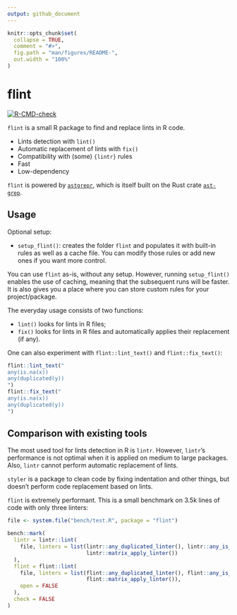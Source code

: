 ```yaml
---
output: github_document
---
```


<!-- README.md is generated from README.Rmd. Please edit that file -->

```r
knitr::opts_chunk$set(
  collapse = TRUE,
  comment = "#>",
  fig.path = "man/figures/README-",
  out.width = "100%"
)
```

# flint

<!-- badges: start -->
[![R-CMD-check](https://github.com/etiennebacher/flint/actions/workflows/R-CMD-check.yaml/badge.svg)](https://github.com/etiennebacher/flint/actions/workflows/R-CMD-check.yaml)
<!-- badges: end -->


`flint` is a small R package to find and replace lints in R code.

* Lints detection with `lint()`
* Automatic replacement of lints with `fix()`
* Compatibility with (some) `{lintr}` rules
* Fast
* Low-dependency

`flint` is powered by [`astgrepr`](https://github.com/etiennebacher/astgrepr/),
which is itself built on the Rust crate [`ast-grep`](https://ast-grep.github.io/).


## Usage

Optional setup:

* `setup_flint()`: creates the folder `flint` and populates it with built-in rules
  as well as a cache file. You can modify those rules or add new ones if you
  want more control.
  
You can use `flint` as-is, without any setup. However, running `setup_flint()`
enables the use of caching, meaning that the subsequent runs will be faster. It
is also gives you a place where you can store custom rules for your 
project/package.
  
The everyday usage consists of two functions:

* `lint()` looks for lints in R files;
* `fix()` looks for lints in R files and automatically applies their replacement 
  (if any).
  
One can also experiment with `flint::lint_text()` and `flint::fix_text()`:

```r
flint::lint_text("
any(is.na(x))
any(duplicated(y))
")
flint::fix_text("
any(is.na(x))
any(duplicated(y))
")
```


## Comparison with existing tools

The most used tool for lints detection in R is `lintr`. However, `lintr`'s 
performance is not optimal when it is applied on medium to large packages. Also,
`lintr` cannot perform automatic replacement of lints. 

`styler` is a package to clean code by fixing indentation and other things, but 
doesn't perform code replacement based on lints. 

`flint` is extremely performant. This is a small benchmark on 3.5k lines of 
code with only three linters:

```r
file <- system.file("bench/test.R", package = "flint")

bench::mark(
  lintr = lintr::lint(
    file, linters = list(lintr::any_duplicated_linter(), lintr::any_is_na_linter(),
                         lintr::matrix_apply_linter())
  ),
  flint = flint::lint(
    file, linters = list(flint::any_duplicated_linter(), flint::any_is_na_linter(),
                         flint::matrix_apply_linter()), 
    open = FALSE
  ),
  check = FALSE
)
```
